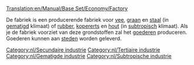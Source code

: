 [[Translation:en/Manual/Base Set/Economy/Factory]]

{{nl/Industrieën|Image=[[File:en/Factory.png]]
|name=Fabriek
|climates=[[nl/Manual/Klimaat#Gematigd|Gematigd]], [[nl/Manual/Klimaat#Subtropisch|Subtropisch]].
|accepts=[[nl/vee|vee]], [[nl/Manual/Base Set/Economy/Graan|graan]], [[nl/Manual/Base Set/Economy/Staal|staal]] (gematigd alleen),<br/> [[nl/rubber|rubber]], [[nl/kopererts|kopererts]], [[nl/hout|hout]]  (subtropische alleen).
|produces=[[nl/Manual/Base Set/Economy/Goederen|Goederen]]
|notes=Niet aanwezig in [[nl/Manual/Klimaat#Subarctisch|subarctisch]] of [[nl/Manual/Klimaat#Speelgoedland|speelgoedland]]
}}

De fabriek is een producerende fabriek voor [[nl/vee|vee]], [[nl/Manual/Base Set/Economy/Graan|graan]] en [[nl/Manual/Base Set/Economy/Staal|staal]] (in [[nl/Manual/Klimaat#Gematigd|gematigd]] klimaat) of [[nl/rubber|rubber]], [[nl/kopererts|kopererts]] en [[nl/hout|hout]] (in [[nl/Manual/Klimaat#Subtropisch|subtropisch]] klimaat). Als je de fabriek voorziet van deze grondstoffen zal het [[nl/Manual/Base Set/Economy/Goederen|goederen]] produceren. Goederen kunnen aan [[nl/Manual/Gemeente|steden]] worden geleverd.


{{nl/Navbox Industrieën}}
[[Category:nl/Secundaire industrie]]
[[Category:nl/Tertiaire industrie]]
[[Category:nl/Gematigde industrie]]
[[Category:nl/Subtropische industrie]]